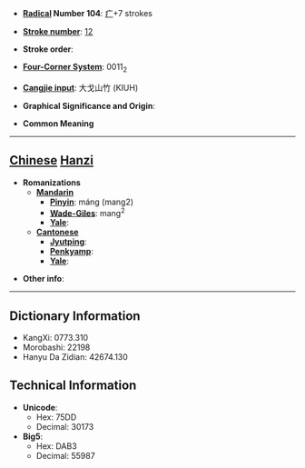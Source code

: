 * '''[[Wiktionary:Chinese radical index| Radical]] Number 104''': [[Wiktionary:Chinese radical index 疒|疒]]+7 strokes

* '''[[Wiktionary:Chinese total strokes index|Stroke number]]''': [[Wiktionary:Chinese total strokes index 12|12]]

* '''Stroke order''': 

* '''[[Wiktionary:Chinese four corner index|Four-Corner System]]''': 0011<sub>2</sub>

* '''[[Wiktionary:Chinese Cangjie index|Cangjie input]]''': 大戈山竹 (KIUH)

* '''Graphical Significance and Origin''': 

* '''Common Meaning'''

----

== [[Chinese]] [[Hanzi]] ==

* '''Romanizations'''
** '''[[Mandarin]]'''
*** '''[[Pinyin]]''': máng (mang2)
*** '''[[Wade-Giles]]''': mang<sup>2</sup>
*** '''[[Yale]]''': 
** '''[[Cantonese]]'''
*** '''[[Jyutping]]''':
*** '''[[Penkyamp]]''': 
*** '''[[Yale]]''': 

* '''Other info''': 

----

== Dictionary Information ==

* KangXi: 0773.310
* Morobashi: 22198
* Hanyu Da Zidian: 42674.130

== Technical Information ==

* '''Unicode''':
** Hex: 75DD
** Decimal: 30173
* '''Big5''':
** Hex: DAB3
** Decimal: 55987
